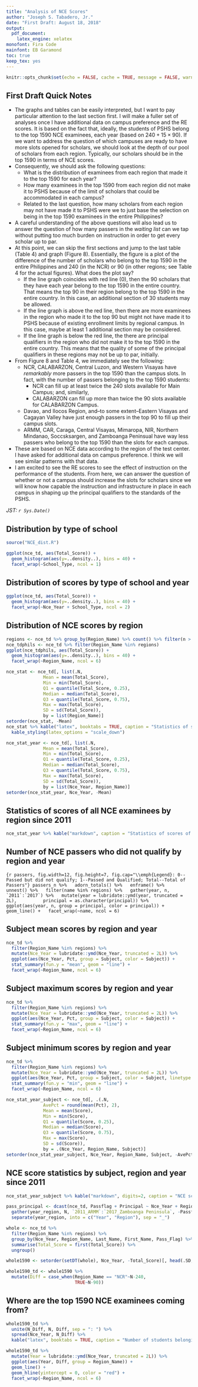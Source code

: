 ```yaml
---
title: "Analysis of NCE Scores"
author: "Joseph S. Tabadero, Jr."
date: "First Draft: August 18, 2018"
output: 
  pdf_document:
    latex_engine: xelatex
monofont: Fira Code
mainfont: EB Garamond
toc: true
keep_tex: yes
---
```


```r
knitr::opts_chunk$set(echo = FALSE, cache = TRUE, message = FALSE, warning = FALSE, ggplot2::theme_set(ggplot2::theme_bw()))
```

## First Draft Quick Notes

* The graphs and tables can be easily interpreted, but I want to pay particular attention to the last section first. I will make a fuller set of analyses once I have additional data on campus preference and the RE scores. It is based on the fact that, ideally, the students of PSHS belong to the top 1590 NCE examinees, each year (based on $240 + 15\times 90$). If we want to address the question of which campuses are ready to have more slots opened for scholars, we should look at the depth of our pool of scholars from each region. Typically, our scholars should be in the top 1590 in terms of NCE scores.
* Consequently, we should ask the following questions: 
  - What is the distribution of examinees from each region that made it to the top 1590 for each year? 
  - How many examinees in the top 1590 from each region did not make it to PSHS because of the limit of scholars that could be accommodated in each campus?
  - Related to the last question, how many scholars from each region may not have made it to PSHS were we to just base the selection on being in the top 1590 examinees in the entire Philippines?
* A careful understanding of the above questions will also lead us to answer the question of how many passers in the *waiting list* can we tap without putting too much burden on instruction in order to get every scholar up to par.
* At this point, we can skip the first sections and jump to the last table (Table 4) and graph (Figure 8). Essentially, the figure is a plot of the difference of the number of scholars who belong to the top 1590 in the entire Philippines and 240 (in the NCR) or 90 (in other regions; see Table 4 for the actual figures). What does the plot say?
  - If the line graph coincides with red line (0), then the 90 scholars that they have each year belong to the top 1590 in the entire country. That means the top 90 in their region belong to the top 1590 in the entire country. In this case, an additional section of 30 students may be allowed.
  - If the line graph is above the red line, then there are more examinees in the region who made it to the top 90 but might not have made it to PSHS because of existing enrollment limits by regional campus. In this case, maybe at least 1 additional section may be considered.
  - If the line graph is below the red line, the there are principal qualifiers in the region who did not make it to the top 1590 in the entire country. This means that the quality of some of the principal qualifiers in these regions may not be up to par, initially.
* From Figure 8 and Table 4, we immediately see the following:
  - NCR, CALABARZON, Central Luzon, and Western Visayas have *remarkably* more passers in the top 1590 than the campus slots. In fact, with the number of passers belonging to the top 1590 students:
    * NCR can fill up at least twice the 240 slots available for Main Campus; and, similarly,
    * CALABARZON can fill up more than twice the 90 slots available for CALABARZON Campus.
  - Davao, and Ilocos Region, and--to some extent--Eastern Visayas and Cagayan Valley have just enough passers in the top 90 to fill up their campus slots.
  - ARMM, CAR, Caraga, Central Visayas, Mimaropa, NIR, Northern Mindanao, Soccsksargen, and Zamboanga Peninsual have way less passers who belong to the top 1590 than the slots for each campus.
* These are based on NCE data according to the region of the test center. I have asked for additional data on campus preference. I think we will see similar patterns with that data.
* I am excited to see the RE scores to see the effect of instruction on the performance of the students. From here, we can answer the question of whether or not a campus should increase the slots for scholars since we will know how capable the instruction and infrastructure in place in each campus in shaping up the principal qualifiers to the standards of the PSHS.

*JST: `r Sys.Date()`*

## Distribution by type of school

```r
source("NCE_dist.R")
```

```r
ggplot(nce_td, aes(Total_Score)) +
  geom_histogram(aes(y=..density..), bins = 40) + 
  facet_wrap(~School_Type, ncol = 1)
```

## Distribution of scores by type of school and year

```r
ggplot(nce_td, aes(Total_Score)) +
  geom_histogram(aes(y=..density..), bins = 40) + 
  facet_wrap(~Nce_Year + School_Type, ncol = 2)
```

## Distribution of NCE scores by region

```r
regions <- nce_td %>% group_by(Region_Name) %>% count() %>% filter(n > 50) %>% select(1) %>% as_vector()
nce_tdphils <- nce_td %>% filter(Region_Name %in% regions)
ggplot(nce_tdphils, aes(Total_Score)) +
  geom_histogram(aes(y=..density..), bins = 40) + 
  facet_wrap(~Region_Name, ncol = 6)
```

```r
nce_stat <- nce_td[, list(.N, 
              Mean = mean(Total_Score), 
              Min = min(Total_Score),
              Q1 = quantile(Total_Score, 0.25),
              Median = median(Total_Score),
              Q3 = quantile(Total_Score, 0.75),
              Max = max(Total_Score), 
              SD = sd(Total_Score)), 
              by = list(Region_Name)]
setorder(nce_stat, -Mean)
nce_stat %>% kable("latex", booktabs = TRUE, caption = "Statistics of scores of all NCE examinees since 2011") %>%
  kable_styling(latex_options = "scale_down")
```

```r
nce_stat_year <- nce_td[, list(.N, 
              Mean = mean(Total_Score), 
              Min = min(Total_Score),
              Q1 = quantile(Total_Score, 0.25),
              Median = median(Total_Score),
              Q3 = quantile(Total_Score, 0.75),
              Max = max(Total_Score), 
              SD = sd(Total_Score)), 
              by = list(Nce_Year, Region_Name)]
setorder(nce_stat_year, Nce_Year, -Mean)
```

## Statistics of scores of all NCE examinees by region since 2011

```r
nce_stat_year %>% kable("markdown", caption = "Statistics of scores of all NCE examinees by region since 2011") 
```

## Number of NCE passers who did not qualify by region and year

```{r passers, fig.width=12, fig.height=7, fig.cap="\\emph{Legend}: 0--Passed but did not qualify; 1--Passed and Qualified; Total--Total of Passers"}
passers_n %>%
  adorn_totals() %>%
  enframe() %>%
  unnest() %>%
  filter(name %in% regions) %>%
  gather(year, n, `2011`:`2017`) %>%
  mutate(year = lubridate::ymd(year, truncated = 2L),
         principal = as.character(principal)) %>%
  ggplot(aes(year, n, group = principal, color = principal)) +
  geom_line() +
  facet_wrap(~name, ncol = 6) 
```

## Subject mean scores by region and year

```r
nce_td %>%
  filter(Region_Name %in% regions) %>%
  mutate(Nce_Year = lubridate::ymd(Nce_Year, truncated = 2L)) %>%
  ggplot(aes(Nce_Year, Pct, group = Subject, color = Subject)) +
  stat_summary(fun.y = "mean", geom = "line") + 
  facet_wrap(~Region_Name, ncol = 6)
```

## Subject maximum scores by region and year

```r
nce_td %>%
  filter(Region_Name %in% regions) %>%
  mutate(Nce_Year = lubridate::ymd(Nce_Year, truncated = 2L)) %>%
  ggplot(aes(Nce_Year, Pct, group = Subject, color = Subject)) +
  stat_summary(fun.y = "max", geom = "line") + 
  facet_wrap(~Region_Name, ncol = 6)
```

## Subject minimum scores by region and year

```r
nce_td %>%
  filter(Region_Name %in% regions) %>%
  mutate(Nce_Year = lubridate::ymd(Nce_Year, truncated = 2L)) %>%
  ggplot(aes(Nce_Year, Pct, group = Subject, color = Subject, linetype = Subject)) +
  stat_summary(fun.y = "min", geom = "line") + 
  facet_wrap(~Region_Name, ncol = 6)
```

```r
nce_stat_year_subject <- nce_td[, .(.N, 
              AvePct = round(mean(Pct), 2),
              Mean = mean(Score), 
              Min = min(Score),
              Q1 = quantile(Score, 0.25),
              Median = median(Score),
              Q3 = quantile(Score, 0.75),
              Max = max(Score), 
              SD = sd(Score)), 
              by = .(Nce_Year, Region_Name, Subject)]
setorder(nce_stat_year_subject, Nce_Year, Region_Name, Subject, -AvePct)
```

## NCE score statistics by subject, region and year since 2011

```r
nce_stat_year_subject %>% kable("markdown", digits=2, caption = "NCE score statistics by region and year since 2011")
```

```r
pass_principal <- dcast(nce_td, Passflag + Principal ~ Nce_Year + Region_Name, value.var = "Mean_subject", fun.aggregate = length) %>%
  gather(year_region, N, `2011_ARMM`:`2017_Zamboanga Peninsula`, -Passflag, -Principal) %>%
  separate(year_region, into = c("Year", "Region"), sep = "_")
```


```r
whole <- nce_td %>%
  filter(Region_Name %in% regions) %>%
  group_by(Nce_Year, Region_Name, Last_Name, First_Name, Pass_Flag) %>%
  summarise(Total_Score = first(Total_Score)) %>%
  ungroup() 
```

```r
whole1590 <- setorder(setDT(whole), Nce_Year, -Total_Score)[, head(.SD, 1590), by = Nce_Year][,.N, by = list(Nce_Year, Region_Name)]
```

```r
whole1590_td <- whole1590 %>%
  mutate(Diff = case_when(Region_Name == "NCR"~N-240,
                          TRUE~N-90)) 
```

## Where are the top 1590 NCE examinees coming from?

```r
whole1590_td %>%
  unite(N_Diff, N, Diff, sep = ": ") %>%
  spread(Nce_Year, N_Diff) %>%
  kable("latex", booktabs = TRUE, caption = "Number of students belonging to the top 1590 examinees from each region, not including examinees from outside the country, $N_1$, and the number of students who did not make it as a principal qualifier (positive) or the number of students who did not make it to the top 1590 nationally but made it as principal qualifiers (negative) by region, $N_2$ ($N_1: N_2$).")
```

```r
whole1590_td %>%
  mutate(Year = lubridate::ymd(Nce_Year, truncated = 2L)) %>%
  ggplot(aes(Year, Diff, group = Region_Name)) + 
  geom_line() +
  geom_hline(yintercept = 0, color = "red") +
  facet_wrap(~Region_Name, ncol = 6)
```


